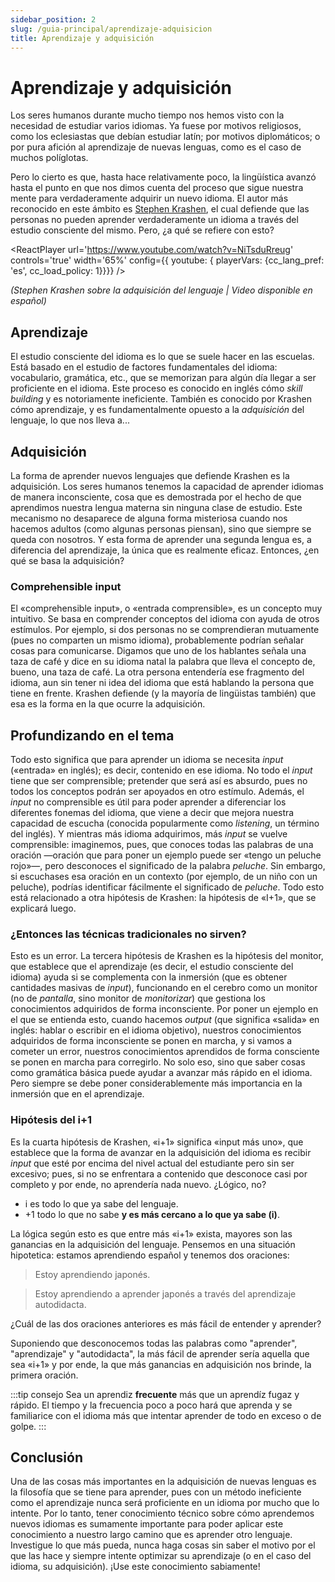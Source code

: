 ```yaml
---
sidebar_position: 2
slug: /guia-principal/aprendizaje-adquisicion
title: Aprendizaje y adquisición
---
```


# Aprendizaje y adquisición

Los seres humanos durante mucho tiempo nos hemos visto con la necesidad de estudiar varios idiomas. Ya fuese por motivos religiosos, como los eclesiastas que debían estudiar latín; por motivos diplomáticos; o por pura afición al aprendizaje de nuevas lenguas, como es el caso de muchos políglotas.

Pero lo cierto es que, hasta hace relativamente poco, la lingüística avanzó hasta el punto en que nos dimos cuenta del proceso que sigue nuestra mente para verdaderamente adquirir un nuevo idioma. El autor más reconocido en este ámbito es [Stephen Krashen](http://www.sdkrashen.com/content/books/sl_acquisition_and_learning.pdf), el cual defiende que las personas no pueden aprender verdaderamente un idioma a través del estudio consciente del mismo. Pero, ¿a qué se refiere con esto?

<ReactPlayer url='https://www.youtube.com/watch?v=NiTsduRreug' controls='true' width='65%' config={{ youtube: { playerVars: {cc_lang_pref: 'es', cc_load_policy: 1}}}} /> 

*(Stephen Krashen sobre la adquisición del lenguaje | Video disponible en español)*

## Aprendizaje

El estudio consciente del idioma es lo que se suele hacer en las escuelas. Está basado en el estudio de factores fundamentales del idioma: vocabulario, gramática, etc., que se memorizan para algún día llegar a ser proficiente en el idioma. Este proceso es conocido en inglés cómo *skill building* y es notoriamente ineficiente. También es conocido por Krashen cómo aprendizaje, y es fundamentalmente opuesto a la *adquisición* del lenguaje, lo que nos lleva a...

## Adquisición

La forma de aprender nuevos lenguajes que defiende Krashen es la adquisición. Los seres humanos tenemos la capacidad de aprender idiomas de manera inconsciente, cosa que es demostrada por el hecho de que aprendimos nuestra lengua materna sin ninguna clase de estudio. Este mecanismo no desaparece de alguna forma misteriosa cuando nos hacemos adultos (como algunas personas piensan), sino que siempre se queda con nosotros. Y esta forma de aprender una segunda lengua es, a diferencia del aprendizaje, la única que es realmente eficaz. Entonces, ¿en qué se basa la adquisición?

### Comprehensible input

El «comprehensible input», o «entrada comprensible», es un concepto muy intuitivo. Se basa en comprender conceptos del idioma con ayuda de otros estímulos. Por ejemplo, si dos personas no se comprendieran mutuamente (pues no comparten un mismo idioma), probablemente podrían señalar cosas para comunicarse. Digamos que uno de los hablantes señala una taza de café y dice en su idioma natal la palabra que lleva el concepto de, bueno, una taza de café. La otra persona entendería ese fragmento del idioma, aun sin tener ni idea del idioma que está hablando la persona que tiene en frente. Krashen defiende (y la mayoría de lingüistas también) que esa es la forma en la que ocurre la adquisición.

## Profundizando en el tema

Todo esto significa que para aprender un idioma se necesita *input* («entrada» en inglés); es decir, contenido en ese idioma. No todo el *input* tiene que ser comprensible; pretender que será así es absurdo, pues no todos los conceptos podrán ser apoyados en otro estímulo. Además, el *input* no comprensible es útil para poder aprender a diferenciar los diferentes fonemas del idioma, que viene a decir que mejora nuestra capacidad de escucha (conocida popularmente como *listening*, un término del inglés). Y mientras más idioma adquirimos, más *input* se vuelve comprensible: imaginemos, pues, que conoces todas las palabras de una oración —oración que para poner un ejemplo puede ser «tengo un peluche rojo»—, pero desconoces el significado de la palabra *peluche*. Sin embargo, si escuchases esa oración en un contexto (por ejemplo, de un niño con un peluche), podrías identificar fácilmente el significado de *peluche*. Todo esto está relacionado a otra hipótesis de Krashen: la hipótesis de «I+1», que se explicará luego.

### ¿Entonces las técnicas tradicionales no sirven?

Esto es un error. La tercera hipótesis de Krashen es la hipótesis del monitor, que establece que el aprendizaje (es decir, el estudio consciente del idioma) ayuda si se complementa con la inmersión (que es obtener cantidades masivas de *input*), funcionando en el cerebro como un monitor (no de *pantalla*, sino monitor de *monitorizar*) que gestiona los conocimientos adquiridos de forma inconsciente. Por poner un ejemplo en el que se entienda esto, cuando hacemos *output* (que significa «salida» en inglés: hablar o escribir en el idioma objetivo), nuestros conocimientos adquiridos de forma inconsciente se ponen en marcha, y si vamos a cometer un error, nuestros conocimientos aprendidos de forma consciente se ponen en marcha para corregirlo. No solo eso, sino que saber cosas como gramática básica puede ayudar a avanzar más rápido en el idioma. Pero siempre se debe poner considerablemente más importancia en la inmersión que en el aprendizaje.

### Hipótesis del i+1

Es la cuarta hipótesis de Krashen, «i+1» significa «input más uno», que establece que la forma de avanzar en la adquisición del idioma es recibir *input* que esté por encima del nivel actual del estudiante pero sin ser excesivo; pues, si no se enfrentara a contenido que desconoce casi por completo y por ende, no aprendería nada nuevo. ¿Lógico, no?

- i es todo lo que ya sabe del lenguaje.
- +1 todo lo que no sabe **y es más cercano a lo que ya sabe (i)**.

La lógica según esto es que entre más «i+1» exista, mayores son las ganancias en la adquisición del lenguaje. Pensemos en una situación hipotetica: estamos aprendiendo español y tenemos dos oraciones:

> Estoy aprendiendo japonés.

> Estoy aprendiendo a aprender japonés a través del aprendizaje autodidacta.

¿Cuál de las dos oraciones anteriores es más fácil de entender y aprender? 

Suponiendo que desconocemos todas las palabras como "aprender", "aprendizaje" y "autodidacta", la más fácil de aprender sería aquella que sea «i+1» y por ende, la que más ganancias en adquisición nos brinde, la primera oración.

:::tip consejo
Sea un aprendiz **frecuente** más que un aprendíz fugaz y rápido. El tiempo y la frecuencia poco a poco hará que aprenda y se familiarice con el idioma más que intentar aprender de todo en exceso o de golpe. 
:::

## Conclusión

Una de las cosas más importantes en la adquisición de nuevas lenguas es la filosofía que se tiene para aprender, pues con un método ineficiente como el aprendizaje nunca será proficiente en un idioma por mucho que lo intente. Por lo tanto, tener conocimiento técnico sobre cómo aprendemos nuevos idiomas es sumamente importante para poder aplicar este conocimiento a nuestro largo camino que es aprender otro lenguaje.  Investigue lo que más pueda, nunca haga cosas sin saber el motivo por el que las hace y siempre intente optimizar su aprendizaje (o en el caso del idioma, su adquisición). ¡Use este conocimiento sabiamente!
